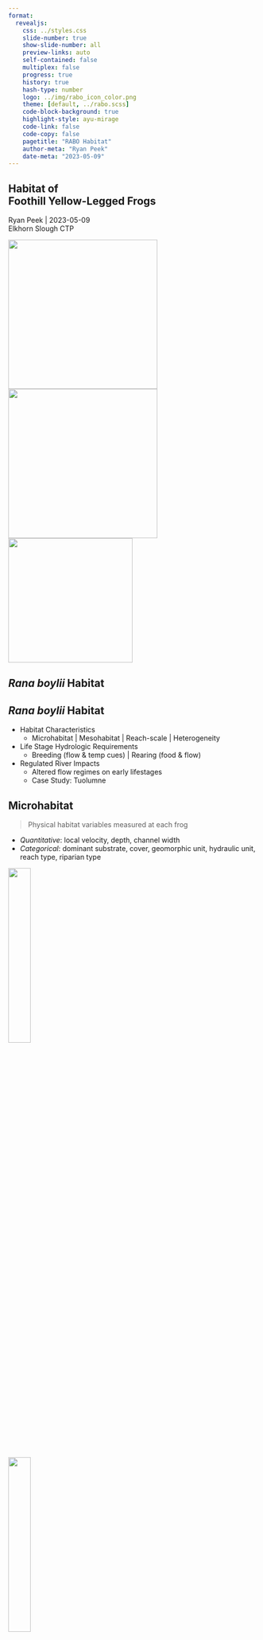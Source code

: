 ```yaml
---
format: 
  revealjs:
    css: ../styles.css
    slide-number: true
    show-slide-number: all
    preview-links: auto
    self-contained: false
    multiplex: false
    progress: true
    history: true
    hash-type: number
    logo: ../img/rabo_icon_color.png
    theme: [default, ../rabo.scss]
    code-block-background: true
    highlight-style: ayu-mirage
    code-link: false
    code-copy: false
    pagetitle: "RABO Habitat"
    author-meta: "Ryan Peek"
    date-meta: "2023-05-09"
---
```


::: {.my-title}
# [Habitat]{.blue} of <br />Foothill Yellow-Legged Frogs

::: {.my-grey}
[Ryan Peek | 2023-05-09]{}<br />
[Elkhorn Slough CTP]{}
:::

![](../img/hab_campck04_breeding.jpg){.br-100 .absolute top=300 bottom=0 left=0 width=300}
![](../img/hab_nfa_bar.jpg){.absolute top=300 bottom=0 left=370 width=300}
![](../img/hab_robbers_nfa.jpg){.br-100 .absolute bottom=0 top=300 left=740 width=250}

:::


## [*Rana boylii* Habitat]{.light-yellow} {background-image="../img/hab_nfy_bar.jpg" background-size="cover" background-position="center" background-color="#000000"}


## [*Rana boylii* Habitat]{.light-yellow} {background-image="../img/hab_nfy_bar.jpg" background-size="cover" background-position="center" background-color="#000000" background-opacity=50%}

::: {.incremental}
 - [Habitat Characteristics]{.f1}
    - Microhabitat [| Mesohabitat]{.fragment .fade-in} [| Reach-scale]{.fragment} [| Heterogeneity]{.fragment}
 - [Life Stage Hydrologic Requirements]{.f1}
    - [Breeding (flow & temp cues)]{.fragment .fade-in} [| Rearing (food & flow)]{.fragment .fade-in}
 - [Regulated River Impacts]{.f1}
    - Altered flow regimes on early lifestages
    - Case Study: Tuolumne
:::

## Microhabitat

> Physical habitat variables measured at each frog

 - [*Quantitative*]{.purple}: local velocity, depth, channel width
 - [*Categorical*]{.purple}: dominant substrate, cover, geomorphic unit, hydraulic unit, reach type, riparian type

::: {.fragment}
![](../img/habitat_breeding_rabo.jpg){.absolute left=0 bottom=0 width=30%}

![](../img/hab_campck02.jpg){.absolute right=0 bottom=0 width=30%}
:::

::: footer
Microhabitat
:::


## Microhabitat Associations 

:::{.incremental}
 - While RABO use a wide array of habitat, local hydraulic conditions are main physical control on breeding and rearing habitat
 - Egg and tadpoles are susceptible to scour / dessication from high velocities or stage drops
 - Predictability and variability (heterogeneity) are important
:::

::: footer
Microhabitat
:::


## Habitat Suitability Criteria {.smaller}

::: {.columns .pv4}

::: {.column .pr4 width="40%" .incremental}

 - Use vs. Available habitat clearly shows preference for low-velocity/depth

 - 90% of eggs observed in Sierras were in shallow, sheltered waters (n=147) (Bondi et al. 2013)
    - < 0.67 m total depth
    - < 0.15 m/s velocity

:::

::: {.column .pr4 width="60%"}

::: {.r-stack .incremental}

::: {.fragment}
![Bondi et al. 2013](../img/bondi_et_al_2013_hsc_pts.jpg){fig-align="center"}
:::

::: {.fragment}
![](../img/bondi_et_al_2013_hsc_curves.jpg){fig-align="center"}
:::

:::
:::
:::

::: footer
Microhabitat
:::


## Mesohabitat Use 

![](../img/breeding_habitat_diagram.png)

::: {.columns}

::: {.column .pr4 width="45%"}

**Low survival site** <br>(low *width:depth* ratio)

:::
::: {.column .pr4 width="10%"}
:::
::: {.column .pr4 width="45%"}

**High survival site** <br>(large *width:depth* ratio)

:::
:::

::: footer
Modified from S.Kupferberg, 1996
:::

## Mesohabitat Use {.smaller}

![](../img/van_wagner_1996.png){fig-align="center" width=800}

 - As conditions shift seasonally, so do life stages and channel habitat use (Van Wagner 1996)

::: footer
Van Wagner 1996
:::



## Reach Scale: Channel Shapes {.smaller}

::: {.columns .pv4}

::: {.column .pr4 width="70%" .incremental}

![**Broad**](../img/yarnell_broad_channel_shape.png){.r-stretch width=90%}

![**Alternating**](../img/yarnell_alternating_channel_shape.png){.r-stretch width=90%}

:::

::: {.column .pr4 width="30%"}
![**Confined**](../img/yarnell_confined_channel_shape.png)

 - Breeding typically in wide shallow cross sections in larger stream
 - Associations different by stream order, region, and hydrology
 
:::
:::

::: footer
Yarnell 2000
:::

::: notes

 - From YUBA: YOY and juveniles associated with alternating channel types (shallow at high flows, deeper at low flows), adult in pools year-round (Yarnell 2000)

:::

## Channel varies <br>by Stream Order {.smaller background-image="../img/skunk_gulch_MFA.jpg" background-size="contain" background-position="right" background-color="#000000"}

::: {.columns}

::: {.column .pr4 width="55%" .fragment}

<br>

![NF American: alternating](../img/hab_nfa_bar.jpg)

:::

:::

::: footer
[&nbsp;&nbsp;&nbsp;&nbsp;&nbsp; ➙ Skunk Canyon: confined]{.white}
:::

# Breeding <br> Habitat<br> Details {background-image="../img/storer_1925_egg_drawing.png" background-size="contain" background-position="right" background-color="#000000"}


## Egg Mass Hydrologic Habitat {.smaller}

::: {.columns}
::: {.column width="60%" .incremental}

 - [Egg Mass Water Depths:]{.f2 .blue}
    - 10--13 cm (Fitch 1936) 
    - 7--22 cm (Fuller & Lind 1992)
    - 4--43 cm (Kupferberg 1996 & 1997)
    - 6--28 cm (Van Wagner 1996)
    - 6--40 cm (Lind 2005)
    - [\> 2m!]{.red} (Peek, pers. obs. 2017)
    - 90% found in 14--67 cm in Sierras (Yarnell et al. 2011)

:::

::: {.column width="40%"}

![](../img/rabo_eggs_sfy_dark.jpg){width=80% fig-align="right"}

![Butte](../img/hab_breeding_ButteCreek.jpg){width=80% fig-align="right"}

:::
:::

::: footer
Breeding
:::

## Egg Mass Hydrologic Habitat {.smaller}

::: {.columns}
::: {.column width="60%" .incremental}

- [**Egg Mass Water Velocities**]{.blue .f2}:
  - 0.0--0.06 m/s (Fuller and Lind 1992)
  - 0.01--0.14 m/s (Kupferberg 1996 & 1997)
  - 0.0--0.03 m/s (Van Wagner 1996)
  - 0.00--0.21 m/s (Lind 2005)
  - 0.04--0.17 m/s (Wheeler and Welsh 2008)
  - Eggs: 90% found in 0.00--0.15 m/s (Yarnell et al. 2011)
 

:::

::: {.column width="40%"}


![](../img/rabo_em_gos09.jpg){width=80% fig-align="right"}

![Eel](../img/hab_breeding_EelRiver.jpg){width=80% fig-align="right"}

:::
:::

::: notes

Substrate: most common – cobbles and boulders, "clean" (no algae/sediment) surface for egg attachment (Kupferberg 1996 & 1997, Van Wagner 1996, Lind 2005, Wheeler et al. 2003)

:::

::: footer
Breeding
:::

## Tadpole Hydrologic Habitat {.smaller}

::: {.columns .pv4}
::: {.column width="60%"}

::: {.fragment .mt1}

[**Depths**]{.f2 .blue}

 - Early Stage Tadpoles (90% within): 1--54 cm
 - Late Stage Tadpoles (90% within): 1--51 cm (Yarnell et al. 2011)

:::

::: {.fragment .mt1}

[**Velocities**]{.f2 .blue}

 - Early Stage Tadpoles (90% within): 0.00--0.16 m/s
 - Late Stage Tadpoles (90% within): 0.00--0.12 m/s (Yarnell et al. 2011)
 - Critical velocities ranged from 0.01--0.04 m/s depending on developmental state, body size, and population of origin (Kupferberg et al. 2009)

:::

:::

::: {.column width="40%"}

![](../img/hab_tadpole.jpg){width=80% fig-align="right"}

![](../img/rabo_large_tadpole.jpg){width=80% fig-align="right"}

:::
:::

::: footer
Rearing
:::


## Adult Habitat {.smaller}

::: {.incremental}

 - Most common along pool, glide, or riffles (Lind and Yarnell 2008, Bourque 2008, Haggarty 2006, Yarnell 2005, Van Wagner 1996, Lind 2005)
 - Near stream cover may include wide array from shoreline rocks (especially cobble), to leaf litter, or overhanging vegetation [e.g. Carex sp.] (Bourque 2008, Haggarty 2006, Yarnell 2005, Hayes and Jennings 1988, Van Wagner 1996)
 - Adults may prefer some riparian overhanging vegetation (e.g. Carex sp.) with moderate shade (Van Wagner 1996, Zweifel 1955, Moyle 1973, Hayes and Jennings 1988)

:::

<br>
[**So pretty much all the possibilities!**]{.tc .f1 .blue .fragment}


::: footer
Adults
:::

::: notes

Post-metamorphic R. boylii remain in terrestrial riparian and riverine habitat adjacent to the wetted channel during the non-breeding season (Bourque 2008, Kupferberg 1996, Lind et al. 1996, Moyle 1973, Van Wagner 1996, Zweifel 1955). Rana boylii have been documented in a wide range of habitats, but all generally occur within a short distance of flowing water (see Bourque 2008) although differences appear to vary both regionally and seasonally (Bourque 2008, Haggarty 2006, Van Wagner 1996, Yarnell 2000, Yarnell 2005).

:::

## 

::: {.columns .pv4}

::: {.column .pr4 width="50%"}
![](../img/hab_campck03.jpg)
:::

::: {.column .tr .pr4 width="50%" .incremental}
![](../img/hab_tuo.jpg)

:::
:::

::: fragment
 - Can use a very wide range of habitat
 - From small intermittent first order tribs to large rivers
:::

::: footer
Adult Habitat
:::

## Overwintering Habitat {.smaller}

::: {.columns .pv4}
::: {.column width="60%" .incremental}
 
 - Very little data are available relating to overwintering habitat
 - Van Wagner (1996) observed *R. boylii* both in the water and along the stream-edge habitat beneath rocks, leaf litter, and *Carex spp*
 - Also found frogs appeared to be active whenever ambient conditions were favorable
 - Habitat use in large rivers may vary, juveniles & adults may move into smaller lateral tributaries to avoid risk of scouring (Kupferberg 1996)
 - Or move into adjacent terrestrial habitat to avoid winter flood events altogether.
 
:::
::: {.column .tc .pv4 width="39%"}
![Cave RABO!](../img/rabo_overwintering.jpg)
:::
:::

::: footer
Overwintering
:::



## Reach Heterogeneity

::: {.columns}

::: {.column .pr4 width="45%"}

 - Compared 10 study reaches, Shannons Diversity Index key predictor of frog abundance (Yarnell 2008)
 - Habitat diversity within a reach matters

:::
::: {.column .pr4 width="55%"}

::: {.r-stack .incremental}

![Yarnell 2008](../img/yarnell_2008_geomorphic_reach_type.png){.fragment width=90%}

![](../img/yarnell_2008_shannons.png){.fragment fig-align="center"}



:::

:::
:::

## Network Heterogeneity { background-image="../img/azimuth_inset_map_nfamerican.png" background-size="cover" background-color="#000000"}

## Network Heterogeneity {.smaller background-image="../img/peek_2010_conf_fig.png" background-size="50%" background-position="right" background-color="#000000"}

::: {.columns}

::: {.column .f2 .pr4 width="45%" .incremental}

 - Not only does the diversity of habitats within a reach matter, but the location of the reach within the stream network matters. 
 - Frogs occur closer to confluences than random or “expected” (Peek 2010)
 - Confluences are known to have higher diversity of habitats and create refugia

:::

:::

::: notes

Frogs associate with stream reaches of greater physical habitat heterogeneity

Analysing the complexity of geomorphic units at the reach scale is appropriate for this species

:::

## Habitat Summary {background-image="../img/habitat_willow_bars.jpg" background-size="cover" background-position="right" background-color="#000000" background-opacity=30%}

::: {.incremental}
 - Different life stages require different [hydraulic]{.light-blue} and [substrate]{.light-yellow} conditions
 - [Hydraulic]{.light-blue} and [substrate]{.light-yellow} conditions characterize mesohabitats (e.g., geomorphic units like riffles, pools)
 - Certain reach types, differentiated by higher diversity of geomorphic units, are preferred by life stages
 - Reaches near tributaries are often preferred because structurally more diverse & provide refugia
:::



# Hydrology for Frogs {background-color="#000000"}

## {background-image="../img/recession_seasonality_breeding.png" background-size="contain" background-position="right" background-color="#FFFFFF"}


## {background-image="../img/yarnell_biosci_flow_recession_2010.png" background-size="contain" background-position="right" background-color="#FFFFFF"}

::: notes
Flow management has greatest control over magnitude and rate of change from releases.
We can quantify 5 components: see functional flows
:::


## Quantifying<br>the Sierra<br>Spring Recession {.smaller background-image="../img/unregulated_basins_sierras_epke_2011.png" background-size="59%" background-position="right" background-color="#FFFFFF"}

## Quantifying the Sierra Spring Recession {.smaller background-image="../img/meandaily_recession_sierras_epke_2011.png" background-size="70%" background-position="center" background-color="#FFFFFF"}

::: notes

Daily recession rates consistent across elevations and basins in Sierras: timing, pattern, and rate of recession the same. Magnitude and peak are different.

:::


## {.smaller background-image="../img/thermohydrograph_nfa_combined_2011-2012.png" background-size="contain" background-position="center" background-color="#FFFFFF"}

::: {.columns}

::: {.column .f2 .pr4 width="25%" .incremental}
:::
::: {.column .tl .pr4 width="75%" .incremental}

<br>
[**2011**]{.purple}
<br><br><br><br><br><br><br><br><br><br>
[**2012**]{.purple}
:::
:::

::: notes
At RABO XS we see recession rates typically 30cm per 3 weeks (~10 cm a week) no matter the water year. SO stage change is consistent! Makes sense given avg depths for eggs usually 20-40cm, and 2-3 weeks to hatch out.
:::

## Recession Rates

::: {.columns}

::: {.column .pr4 width="40%" .incremental}

![](../img/rabo_tad_bean.jpg)

:::
::: {.column .pr4 width="60%" .incremental}

 - In RABO breeding areas, recession rates are typically 30cm per 3 weeks (~10 cm a week)
 - This is consistent across water years
 - Thus stage change is consistent, matches natural history observations of depth/velocity (hatching timing ~2-3 weeks to hatch out)

:::
:::

## Dams change flow patterns {.smaller background-image="../img/lytle_poff_2004.jpg" background-size="80%" background-position="center" background-color="#FFFFFF"}

:::footer
Lytle and Poff 2004
:::


## Type of flow alteration plays a big role {.smaller background-image="../img/regulation_types_combined.png" background-size="contain" background-position="center" background-color="#000000"}


::: notes

 - Altered flows often aseasonal/asynchronous to natural flow regime
 - Decoupling of flow cues from environmental cues
 - Eggs can be scoured or dessicated by changing flows
 - Changes in algal/insect prey base
 - Tadpole energetic costs to "hunkering down" and issues when refugia not available (bed armoring)

:::


## {background-image="../img/mfa_flow_patterns_zoomed.png" background-size="contain" background-position="top" background-color="#000000"}

![](../img/dam_sierras.jpg){.absolute width=20% left=40 bottom=300}


## {background-image="../img/forbestown_egg_stranding.jpg" background-size="contain" background-position="right" background-color="#000000"}

![](../img/slate_ck_dam.png){.absolute width=40% left=0}


# Case Study {.tl background-image="../img/clavey.jpg" background-size="cover" background-position="center" background-color="#000000"}

## <br /> FYLF Habitats within the <br />Tuolumne Watershed {.tr .smaller background-image="../img/striegle_hab_01.jpg" background-size="contain" background-position="center" background-color="#000000"}

## {.tr .smaller background-image="../img/striegle_hab_02.jpg" background-size="contain" background-position="center" background-color="#000000"}

::: {.columns}

::: {.column .pr4 width="25%"}
:::
::: {.column .pr4 width="70%"}

<br><br><br>
<br><br>
<br><br><br>
<br><br>

- 2022 survey data
- Primary survey area covers 28-miles of MSTR
- All age-classes of FYLF observations shown as yellow dots
- Survey Effort: 2022 surveys shown as downstream “start” (green star) and upstream “end” (red star)
:::
:::

## MSR at "Early Intake"<br/> Elevation ~2300' {.tr .smaller background-image="../img/striegle_hab_03.png" background-size="contain" background-position="center" background-color="#000000"}

## {background-image="../img/striegle_hab_04.png" background-size="contain" background-position="center" background-color="#000000"}

## {background-image="../img/striegle_hab_05.png" background-size="contain" background-position="center" background-color="#000000"}

## {background-image="../img/striegle_hab_06.jpg" background-size="contain" background-position="center" background-color="#000000" background-opacity="70%"}

 - Late Summer: Expecting late-stage larvae
 - Wading/visual techniques (looking for poop)
 - Looking everywhere, but focusing on warmer side edgewaters (even on south-bank)

## {background-image="../img/striegle_hab_07.png" background-size="contain" background-position="center" background-color="#000000"}

![](../img/striegle_hab_08.png){.absolute top=0 right=0 width=300}

::: footer
[9/14/2022]{.white}
:::

## {background-image="../img/striegle_hab_09.png" background-size="contain" background-position="center" background-color="#000000"}

## {background-image="../img/striegle_hab_10.png" background-size="contain" background-position="center" background-color="#000000"}

## <br /><br /> MSTR below <br />Cherry Creek {.tc .smaller background-image="../img/striegle_hab_11.jpg" background-size="contain" background-position="center" background-color="#000000"}

## {background-image="../img/striegle_hab_12.png" background-size="contain" background-position="center" background-color="#000000"}

## {background-image="../img/striegle_hab_13.png" background-size="contain" background-position="center" background-color="#000000"}

## {background-image="../img/striegle_hab_14.jpg" background-size="contain" background-position="center" background-color="#000000"}

![](../img/striegle_hab_15.jpg){.absolute left=0 bottom=0 width=340}

## <br /> MSTR near <br />Clavey Confluence {.tc .smaller background-image="../img/striegle_hab_16.jpg" background-size="contain" background-position="center" background-color="#000000"}

::: footer
8/9/2022
:::

## {background-image="../img/striegle_hab_17.jpg" background-size="contain" background-position="center" background-color="#000000"}

## {background-image="../img/striegle_hab_17.jpg" background-size="contain" background-position="center" background-color="#000000" background-opacity="60%"}

 - Good low flow rearing (with daily pulse)
 - Multiple tads of similar age. Egg location?

## {background-image="../img/striegle_hab_18.jpg" background-size="contain" background-position="center" background-color="#000000"}


## [Tributaries to MSTR: Observations since 2018]{.f1} {background-image="../img/striegle_hab_19.jpg" background-size="contain" background-position="center" background-color="#000000"}

 - FYLF Breeding: E, L, [M (aqua arrow)]{.light-green}
 - Older life stages ([orange]{.orange})


## SF Tuolumne:<br /> Egg clutch obs 6/1/2022, larvae 7/27 {.smaller background-image="../img/striegle_hab_20.jpg" background-size="contain" background-position="bottom" background-color="#000000"}

## {background-image="../img/striegle_hab_21.jpg" background-size="contain" background-position="center" background-color="#000000"}

## Clavey River (8/9/2022 Flow < 5cfs) { .smaller background-image="../img/striegle_hab_22.jpg" background-size="contain" background-position="bottom" background-color="#FFFFFF"}

## Larvae <br />locations {.tl .smaller background-image="../img/striegle_hab_23.jpg" background-size="cover" background-position="center" background-color="#FFFFFF"}

##    ...and smaller tribs {.tr .smaller background-image="../img/striegle_hab_24.jpg" background-size="cover" background-position="bottom" background-color="#FFFFFF"}

##    ...and even smaller tribs {.tr .smaller background-image="../img/striegle_hab_25.jpg" background-size="contain" background-position="bottom" background-color="#FFFFFF"}

## {.smaller background-image="../img/striegle_hab_26.jpg" background-size="contain" background-position="center" background-color="#FFFFFF"}

## {.smaller background-image="../img/striegle_hab_27.jpg" background-size="contain" background-position="right" background-color="#000000" background-opacity="99%"}

## Spring-fed trib <1cfs: 2 EM on 5/11  {.smaller background-image="../img/striegle_hab_27.jpg" background-size="contain" background-position="right" background-color="#000000" background-opacity="70%"}

## [FYLF clutches observed on 5/11 & follow-up 6/1/2022]{.f1 .smaller}

::: {.columns}

::: {.column width="50%"}
![](../img/striegle_hab_28.jpg)
:::

::: {.column  width="50%"}
![](../img/striegle_hab_29.jpg)
:::
:::

## <br /><br /><br /><br /><br /><br /><br />Lest we forget the older ones...{.smaller background-image="../img/striegle_hab_30.jpg" background-size="contain" background-position="center" background-color="#000000"}

## 

::: {.columns}

::: {.column width="50%"}
![](../img/striegle_hab_31.jpg)
:::

::: {.column  width="50%"}
![](../img/striegle_hab_32.jpg)
:::
:::

##  {background-image="../img/striegle_hab_33.jpg" background-size="contain" background-position="center" background-color="#000000"}

##  {background-image="../img/striegle_hab_34.jpg" background-size="contain" background-position="center" background-color="#000000"}


## Questions? {background-color="#111111" background-image="../img/artsy_datasheet_rabo.jpg" background-size="cover" background-position="bottom"}
